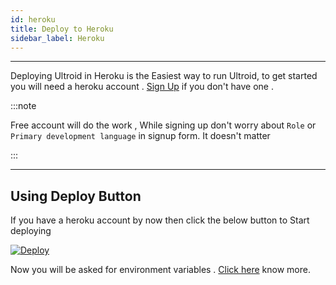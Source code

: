 ```yaml
---
id: heroku
title: Deploy to Heroku
sidebar_label: Heroku
---
```

---
Deploying Ultroid in Heroku is the Easiest way to run Ultroid, to get started you will need a heroku account . [Sign Up](https://signup.heroku.com/) if you don't have one .

:::note

Free account will do the work , While signing up don't worry about `Role` or `Primary development language` in signup form. It doesn't matter

:::

---

## Using Deploy Button

If you have a heroku account by now then click the below button to Start deploying

[![Deploy](https://www.herokucdn.com/deploy/button.svg)](https://dashboard.heroku.com/new?template=https%3A%2F%2Fgithub.com%2FTeamUltroid%2FUltroid)

Now you will be asked for environment variables . [Click here](/docs/variables/all_variables) know more.